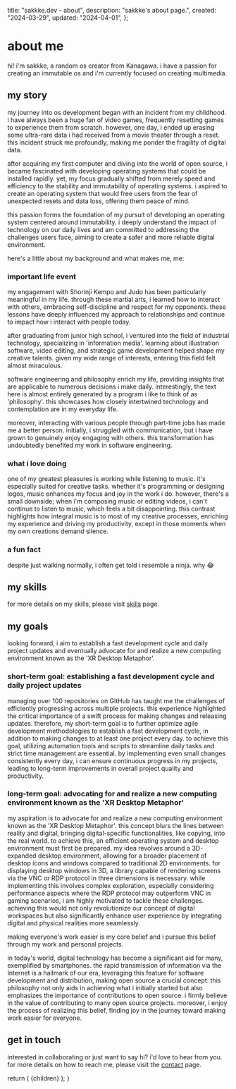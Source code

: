 
  title: "sakkke.dev - about",
  description: "sakkke's about page.",
  created: "2024-03-29",
  updated: "2024-04-01",
};

# about me

hi! i'm sakkke, a random os creator from Kanagawa.
i have a passion for creating an immutable os and i'm currently focused on creating multimedia.

## my story

my journey into os development began with an incident from my childhood.
i have always been a huge fan of video games, frequently resetting games to experience them from scratch.
however, one day, i ended up erasing some ultra-rare data i had received from a movie theater through a reset.
this incident struck me profoundly, making me ponder the fragility of digital data.

after acquiring my first computer and diving into the world of open source, i became fascinated with developing operating systems that could be installed rapidly.
yet, my focus gradually shifted from merely speed and efficiency to the stability and immutability of operating systems.
i aspired to create an operating system that would free users from the fear of unexpected resets and data loss, offering them peace of mind.

this passion forms the foundation of my pursuit of developing an operating system centered around immutability.
i deeply understand the impact of technology on our daily lives and am committed to addressing the challenges users face, aiming to create a safer and more reliable digital environment.

here's a little about my background and what makes me, me:

### important life event

my engagement with Shorinji Kempo and Judo has been particularly meaningful in my life.
through these martial arts, i learned how to interact with others, embracing self-discipline and respect for my opponents.
these lessons have deeply influenced my approach to relationships and continue to impact how i interact with people today.

after graduating from junior high school, i ventured into the field of industrial technology, specializing in 'information media'.
learning about illustration software, video editing, and strategic game development helped shape my creative talents.
given my wide range of interests, entering this field felt almost miraculous.

software engineering and philosophy enrich my life, providing insights that are applicable to numerous decisions i make daily.
interestingly, the text here is almost entirely generated by a program i like to think of as 'philosophy'.
this showcases how closely intertwined technology and contemplation are in my everyday life.

moreover, interacting with various people through part-time jobs has made me a better person.
initially, i struggled with communication, but i have grown to genuinely enjoy engaging with others.
this transformation has undoubtedly benefited my work in software engineering.

### what i love doing

one of my greatest pleasures is working while listening to music.
it's especially suited for creative tasks.
whether it's programming or designing logos, music enhances my focus and joy in the work i do.
however, there's a small downside; when i'm composing music or editing videos, i can't continue to listen to music, which feels a bit disappointing.
this contrast highlights how integral music is to most of my creative processes, enriching my experience and driving my productivity, except in those moments when my own creations demand silence.

### a fun fact

despite just walking normally, i often get told i resemble a ninja.
why 😂

## my skills

for more details on my skills, please visit [skills](/skills) page.

## my goals

looking forward, i aim to establish a fast development cycle and daily project updates and eventually advocate for and realize a new computing environment known as the 'XR Desktop Metaphor'.

### short-term goal: establishing a fast development cycle and daily project updates

managing over 100 repositories on GitHub has taught me the challenges of efficiently progressing across multiple projects.
this experience highlighted the critical importance of a swift process for making changes and releasing updates.
therefore, my short-term goal is to further optimize agile development methodologies to establish a fast development cycle, in addition to making changes to at least one project every day.
to achieve this goal, utilizing automation tools and scripts to streamline daily tasks and strict time management are essential.
by implementing even small changes consistently every day, i can ensure continuous progress in my projects, leading to long-term improvements in overall project quality and productivity.

### long-term goal: advocating for and realize a new computing environment known as the 'XR Desktop Metaphor'

my aspiration is to advocate for and realize a new computing environment known as the 'XR Desktop Metaphor'.
this concept blurs the lines between reality and digital, bringing digital-specific functionalities, like copying, into the real world.
to achieve this, an efficient operating system and desktop environment must first be prepared.
my idea revolves around a 3D-expanded desktop environment, allowing for a broader placement of desktop icons and windows compared to traditional 2D environments.
for displaying desktop windows in 3D, a library capable of rendering screens via the VNC or RDP protocol in three dimensions is necessary.
while implementing this involves complex exploration, especially considering performance aspects where the RDP protocol may outperform VNC in gaming scenarios, i am highly motivated to tackle these challenges.
achieving this would not only revolutionize our concept of digital workspaces but also significantly enhance user experience by integrating digital and physical realities more seamlessly.

making everyone's work easier is my core belief and i pursue this belief through my work and personal projects.

in today's world, digital technology has become a significant aid for many, exemplified by smartphones.
the rapid transmission of information via the Internet is a hallmark of our era, leveraging this feature for software development and distribution, making open source a crucial concept.
this philosophy not only aids in achieving what i initially started but also emphasizes the importance of contributions to open source.
i firmly believe in the value of contributing to many open source projects.
moreover, i enjoy the process of realizing this belief, finding joy in the journey toward making work easier for everyone.

## get in touch

interested in collaborating or just want to say hi?
i'd love to hear from you.
for more details on how to reach me, please visit the [contact](/contact) page.

  return (
    <MdxLayout created={metadata.created} updated={metadata.updated}>
      {children}
    </MdxLayout>
  );
}

